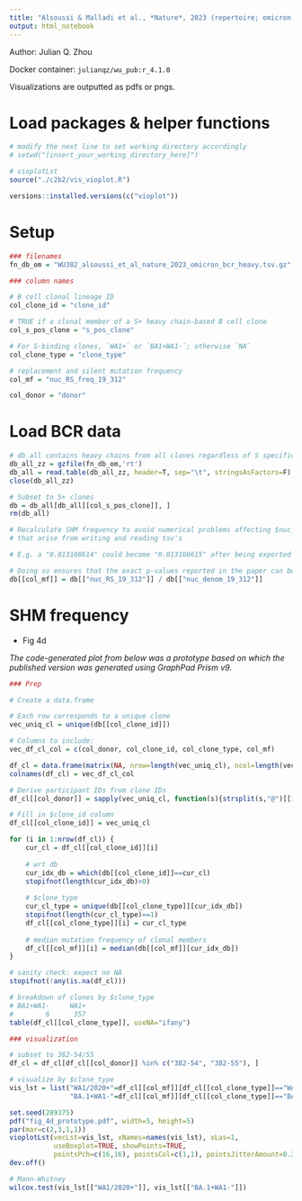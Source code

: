 ```yaml
---
title: "Alsoussi & Malladi et al., *Nature*, 2023 (repertoire; omicron-boosted)"
output: html_notebook
---
```


Author: Julian Q. Zhou

Docker container: `julianqz/wu_pub:r_4.1.0`

Visualizations are outputted as pdfs or pngs.

# Load packages & helper functions

```r
# modify the next line to set working directory accordingly
# setwd("[insert_your_working_directory_here]")

# vioplotLst
source("./c2b2/vis_vioplot.R")
```

```r
versions::installed.versions(c("vioplot"))
```


# Setup

```r
### filenames
fn_db_om = "WU382_alsoussi_et_al_nature_2023_omicron_bcr_heavy.tsv.gz"

### column names

# B cell clonal lineage ID
col_clone_id = "clone_id"

# TRUE if a clonal member of a S+ heavy chain-based B cell clone
col_s_pos_clone = "s_pos_clone"

# For S-binding clones, `WA1+` or `BA1+WA1-`; otherwise `NA`
col_clone_type = "clone_type"

# replacement and silent mutation frequency
col_mf = "nuc_RS_freq_19_312"

col_donor = "donor"
```


# Load BCR data

```r
# db_all contains heavy chains from all clones regardless of S specificity
db_all_zz = gzfile(fn_db_om,'rt')
db_all = read.table(db_all_zz, header=T, sep="\t", stringsAsFactors=F)
close(db_all_zz)

# Subset to S+ clones
db = db_all[db_all[[col_s_pos_clone]], ]
rm(db_all)
```

```r
# Recalculate SHM frequency to avoid numerical problems affecting $nuc_RS_freq_19_312
# that arise from writing and reading tsv's

# E.g. a "0.013108614" could become "0.013108615" after being exported and read back in

# Doing so ensures that the exact p-values reported in the paper can be reproduced
db[[col_mf]] = db[["nuc_RS_19_312"]] / db[["nuc_denom_19_312"]]
```


# SHM frequency

* Fig 4d

*The code-generated plot from below was a prototype based on which the published 
version was generated using GraphPad Prism v9.*

```r
### Prep

# Create a data.frame

# Each row corresponds to a unique clone
vec_uniq_cl = unique(db[[col_clone_id]])

# Columns to include:
vec_df_cl_col = c(col_donor, col_clone_id, col_clone_type, col_mf)

df_cl = data.frame(matrix(NA, nrow=length(vec_uniq_cl), ncol=length(vec_df_cl_col)))
colnames(df_cl) = vec_df_cl_col

# Derive participant IDs from clone IDs
df_cl[[col_donor]] = sapply(vec_uniq_cl, function(s){strsplit(s,"@")[[1]][1]}, USE.NAMES=F)

# Fill in $clone_id column
df_cl[[col_clone_id]] = vec_uniq_cl 

for (i in 1:nrow(df_cl)) {
    cur_cl = df_cl[[col_clone_id]][i]
    
    # wrt db
    cur_idx_db = which(db[[col_clone_id]]==cur_cl)
    stopifnot(length(cur_idx_db)>0)
    
    # $clone_type
    cur_cl_type = unique(db[[col_clone_type]][cur_idx_db])
    stopifnot(length(cur_cl_type)==1)
    df_cl[[col_clone_type]][i] = cur_cl_type
    
    # median mutation frequency of clonal members
    df_cl[[col_mf]][i] = median(db[[col_mf]][cur_idx_db])
}

# sanity check: expect no NA
stopifnot(!any(is.na(df_cl)))

# breakdown of clones by $clone_type
# BA1+WA1-     WA1+ 
#        6      357
table(df_cl[[col_clone_type]], useNA="ifany")
```

```r
### visualization

# subset to 382-54/55
df_cl = df_cl[df_cl[[col_donor]] %in% c("382-54", "382-55"), ]

# visualize by $clone_type
vis_lst = list("WA1/2020+"=df_cl[[col_mf]][df_cl[[col_clone_type]]=="WA1+"],
               "BA.1+WA1-"=df_cl[[col_mf]][df_cl[[col_clone_type]]=="BA1+WA1-"])

set.seed(289375)
pdf("fig_4d_prototype.pdf", width=5, height=5)
par(mar=c(2,3,1,1))
vioplotLst(vecLst=vis_lst, xNames=names(vis_lst), xLas=1,
           useBoxplot=TRUE, showPoints=TRUE, 
           pointsPch=c(16,16), pointsCol=c(1,1), pointsJitterAmount=0.25)
dev.off()

# Mann-Whitney
wilcox.test(vis_lst[["WA1/2020+"]], vis_lst[["BA.1+WA1-"]])
```

